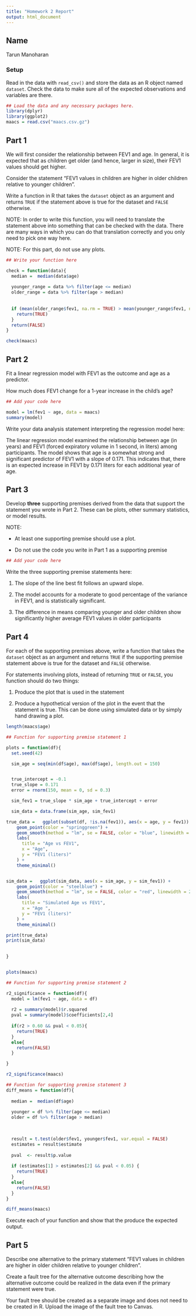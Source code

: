 ```yaml
---
title: "Homework 2 Report"
output: html_document
---
```



## Name

Tarun Manoharan

### Setup

Read in the data with `read_csv()` and store the data as an R object named `dataset`. Check the data to make sure all of the expected observations and variables are there.


```r
## Load the data and any necessary packages here.
library(dplyr)
library(ggplot2)
maacs = read.csv("maacs.csv.gz")

```

## Part 1

We will first consider the relationship between FEV1 and age. In general, it is expected that as children get older (and hence, larger in size), their FEV1 values should get higher. 

Consider the statement "FEV1 values in children are higher in older children relative to younger children". 

Write a function in R that takes the `dataset` object as an argument and returns `TRUE` if the statement above is true for the dataset and `FALSE` otherwise. 

NOTE: In order to write this function, you will need to translate the statement above into something that can be checked with the data. There are many ways in which you can do that translation correctly and you only need to pick one way here. 

NOTE: For this part, do not use any plots.

```r
## Write your function here

check = function(data){
  median =  median(data$age)
  
  younger_range = data %>% filter(age <= median)
  older_range = data %>% filter(age > median)
  
  
  if (mean(older_range$fev1, na.rm = TRUE) > mean(younger_range$fev1, na.rm = TRUE)){
    return(TRUE)
  }
  return(FALSE)
}

check(maacs)

```


## Part 2

Fit a linear regression model with FEV1 as the outcome and age as a predictor.

How much does FEV1 change for a 1-year increase in the child's age? 

```r
## Add your code here

model = lm(fev1 ~ age, data = maacs)
summary(model)

```


Write your data analysis statement interpreting the regression model here:

The linear regression model examined the relationship between age (in years) and FEV1 (forced expiratory volume in 1 second, in liters) among participants. The model shows that age is a somewhat strong and significant predictor of FEV1 with a slope of 0.171. This indicates that, there is an expected increase in FEV1 by 0.171 liters for each additional year of age.

## Part 3

Develop **three** supporting premises derived from the data that support the statement you wrote in Part 2. These can be plots, other summary statistics, or model results. 

NOTE: 

* At least one supporting premise should use a plot.

* Do not use the code you write in Part 1 as a supporting premise

```r
## Add your code here

```


Write the three supporting premise statements here:

1. The slope of the line best fit follows an upward slope. 

2. The model accounts for a moderate to good percentage of the variance in FEV1, and is statistically significant. 

3. The difference in means comparing younger and older children show significantly higher average FEV1 values in older participants


## Part 4

For each of the supporting premises above, write a function that takes the `dataset` object as an argument and returns `TRUE` if the supporting premise statement above is true for the dataset and `FALSE` otherwise. 

For statements involving plots, instead of returning `TRUE` or `FALSE`, you function should do two things:

1. Produce the plot that is used in the statement

2. Produce a hypothetical version of the plot in the event that the statement is true. This can be done using simulated data or by simply hand drawing a plot.
```r

length(maacs$age)
```

```r
## Function for supporting premise statement 1

plots = function(df){
  set.seed(42)

  sim_age = seq(min(df$age), max(df$age), length.out = 150)


  true_intercept = -0.1
  true_slope = 0.171
  error = rnorm(150, mean = 0, sd = 0.3)

  sim_fev1 = true_slope * sim_age + true_intercept + error

  sim_data = data.frame(sim_age, sim_fev1)

true_data =   ggplot(subset(df, !is.na(fev1)), aes(x = age, y = fev1)) +
    geom_point(color = "springgreen") + 
    geom_smooth(method = "lm", se = FALSE, color = "blue", linewidth = 2) + 
    labs(
      title = "Age vs FEV1",
      x = "Age",
      y = "FEV1 (liters)"
    ) + 
    theme_minimal()


sim_data =   ggplot(sim_data, aes(x = sim_age, y = sim_fev1)) +
    geom_point(color = "steelblue") +
    geom_smooth(method = "lm", se = FALSE, color = "red", linewidth = 2) +
    labs(
      title = "Simulated Age vs FEV1",
      x = "Age ",
      y = "FEV1 (liters)"
    ) +
    theme_minimal()

print(true_data)
print(sim_data)

  
}


plots(maacs)

```


```r
## Function for supporting premise statement 2

r2_significance = function(df){
  model = lm(fev1 ~ age, data = df)
  
  r2 = summary(model)$r.squared
  pval = summary(model)$coefficients[2,4]
  
  if(r2 > 0.60 && pval < 0.05){
    return(TRUE)
  }
  else{
    return(FALSE)
  }

}

r2_significance(maacs)

```


```r
## Function for supporting premise statement 3
diff_means = function(df){
  
  median =  median(df$age)
  
  younger = df %>% filter(age <= median)
  older = df %>% filter(age > median)
  
  

  result = t.test(older$fev1, younger$fev1, var.equal = FALSE)
  estimates = result$estimate
  
  pval  <- result$p.value
  
  if (estimates[1] > estimates[2] && pval < 0.05) {
    return(TRUE)
  }
  else{
    return(FALSE)
  }
}

diff_means(maacs)

```

Execute each of your function and show that the produce the expected output.




## Part 5

Describe one alternative to the primary statement "FEV1 values in children are higher in older children relative to younger children". 

Create a fault tree for the alternative outcome describing how the alternative outcome could be realized in the data even if the primary statement were true.

Your fault tree should be created as a separate image and does not need to be created in R. Upload the image of the fault tree to Canvas.


